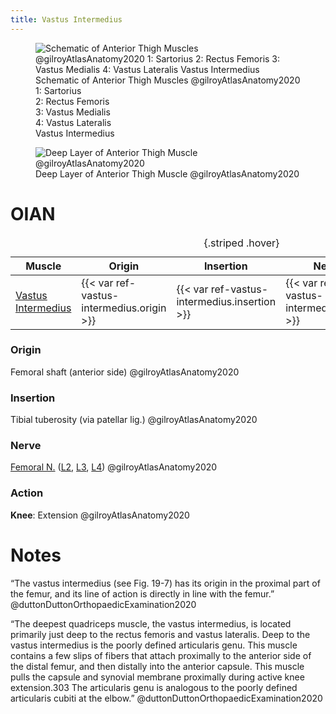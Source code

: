 ```yaml
---
title: Vastus Intermedius
---
```



:::{layout-ncol="3"}

![Schematic of Anterior Thigh Muscles @gilroyAtlasAnatomy2020 </br> 1: Sartorius </br> 2: Rectus Femoris </br> 3: Vastus Medialis </br> 4: Vastus Lateralis </br> Vastus Intermedius](/The Archive/Anatomy/Skeletal Muscles/Lower limb muscles/Thigh Muscles/Anterior Thigh Muscles/images/gilroyatlas fig31.24a anterior thigh muscles schematic.png)


![Deep Layer of Anterior Thigh Muscle @gilroyAtlasAnatomy2020](/The Archive/Anatomy/Skeletal Muscles/Lower limb muscles/Thigh Muscles/Anterior Thigh Muscles/images/gilroyatlas fig31.24c anterior thigh muscles deep layer.png)

:::


# OIAN

| Muscle  | Origin | Insertion | Nerve | Action |
|------|--------|-------|----------|--------|
| [Vastus Intermedius]({{< var ref-vastus-intermedius.path >}}) | {{< var ref-vastus-intermedius.origin >}} | {{< var ref-vastus-intermedius.insertion >}} | {{< var ref-vastus-intermedius.nerve >}} | {{< var ref-vastus-intermedius.action >}} |
: {.striped .hover}

:::{layout-ncol="2"}

### Origin
Femoral shaft (anterior side) @gilroyAtlasAnatomy2020

### Insertion

Tibial tuberosity (via patellar lig.) @gilroyAtlasAnatomy2020

### Nerve

[Femoral N.]({{< var ref-femoral-nerve.path >}}) ([L2]({{< var ref-nerve-root.l2 >}}), [L3]({{< var ref-nerve-root.l3 >}}), [L4]({{< var ref-nerve-root.l4 >}})) @gilroyAtlasAnatomy2020

### Action

**Knee**: Extension @gilroyAtlasAnatomy2020

:::

# Notes
    
"The vastus intermedius (see Fig. 19-7) has its origin in the proximal part of the femur, and its line of action is directly in line with the femur.  " @duttonDuttonOrthopaedicExamination2020

"The deepest quadriceps muscle, the vastus intermedius, is located primarily just deep to the rectus femoris and vastus lateralis. Deep to the vastus intermedius is the poorly defined articularis genu. This muscle contains a few slips of fibers that attach proximally to the anterior side of the distal femur, and then distally into the anterior capsule. This muscle pulls the capsule and synovial membrane proximally during active knee extension.303 The articularis genu is analogous to the poorly defined articularis cubiti at the elbow." @duttonDuttonOrthopaedicExamination2020